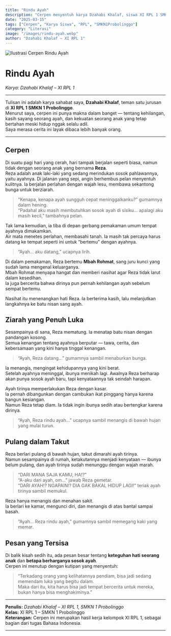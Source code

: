 ```yaml
---
title: "Rindu Ayah"
description: "Cerpen menyentuh karya Dzahabi Khalaf, siswa XI RPL 1 SMKN 1 Probolinggo, tentang kehilangan dan kerinduan seorang anak kepada ayahnya."
date: "2025-03-15"
tags: ["Cerpen", "Karya Siswa", "RPL", "SMKN1Probolinggo"]
category: "Literasi"
image: "/images/rindu-ayah.webp"
author: "Dzahabi Khalaf – XI RPL 1"
---
```



<Image
  src="/images/rindu-ayah.webp"
  alt="Ilustrasi Cerpen Rindu Ayah"
  width={1200}
  height={700}
/>

# Rindu Ayah  
*Karya: Dzahabi Khalaf – XI RPL 1*

---

Tulisan ini adalah karya sahabat saya, **Dzahabi Khalaf**, teman satu jurusan di **XI RPL 1 SMKN 1 Probolinggo**.  
Menurut saya, cerpen ini punya makna dalam banget — tentang kehilangan, kasih sayang seorang ayah, dan kekuatan seorang anak yang tetap bertahan meski hidup nggak selalu adil.  
Saya merasa cerita ini layak dibaca lebih banyak orang.

---

## Cerpen

Di suatu pagi hari yang cerah, hari tampak berjalan seperti biasa, namun tidak dengan seorang anak yang bernama **Reza**.  
Reza adalah anak laki-laki yang sedang merindukan sosok pahlawannya, yaitu ayahnya. Di jalanan yang sepi, angin berhembus pelan menyentuh kulitnya. Ia berjalan perlahan dengan wajah lesu, membawa sekantong bunga untuk berziarah.  

> “Kenapa, kenapa ayah sungguh cepat meninggalkanku?” gumamnya dalam hening.  
> “Padahal aku masih membutuhkan sosok ayah di sisiku… apalagi aku masih kecil,” tambahnya pelan.

Tak lama kemudian, ia tiba di depan gerbang pemakaman umum tempat ayahnya dimakamkan.  
Air mata menetes perlahan, membasahi tanah. Ia masih tak percaya harus datang ke tempat seperti ini untuk “bertemu” dengan ayahnya.  

> “Ayah… aku datang,” ucapnya lirih.

Di dalam pemakaman, Reza bertemu **Mbah Rohmat**, sang juru kunci yang sudah lama mengenal keluarganya.  
Mbah Rohmat menyapa hangat dan memberi nasihat agar Reza tidak larut dalam kesedihan.  
Ia juga bercerita bahwa dirinya pun pernah kehilangan ayah sebelum sempat bertemu.  

Nasihat itu menenangkan hati Reza. Ia berterima kasih, lalu melanjutkan langkahnya ke batu nisan sang ayah.

## Ziarah yang Penuh Luka

Sesampainya di sana, Reza mematung. Ia menatap batu nisan dengan pandangan kosong.  
Semua kenangan tentang ayahnya berputar — tawa, cerita, dan kebersamaan yang kini hanya tinggal kenangan.  

> “Ayah, Reza datang…” gumamnya sambil menaburkan bunga.

Ia menangis, mengingat kehidupannya yang kini berat.  
Setelah ayahnya meninggal, ibunya menikah lagi. Awalnya Reza berharap akan punya sosok ayah baru, tapi kenyataannya tak seindah harapan.  

Ayah tirinya memperlakukan Reza dengan kasar.  
Ia pernah dibangunkan dengan cambukan ikat pinggang hanya karena bangun kesiangan.  
Namun Reza tetap diam. Ia tidak ingin ibunya sedih atau bertengkar karena dirinya.  

> “Ayah, Reza rindu ayah…” ucapnya sambil menangis di bawah hujan yang mulai turun.

## Pulang dalam Takut

Reza berlari pulang di bawah hujan, takut dimarahi ayah tirinya.  
Namun sesampainya di rumah, ketakutannya menjadi kenyataan — ibunya belum pulang, dan ayah tirinya sudah menunggu dengan wajah marah.  

> “DARI MANA SAJA KAMU, HA!?”  
> “A-aku dari ayah, om…” jawab Reza gemetar.  
> “DARI AYAH!? NGAPAIN!? DIA GAK BAKAL HIDUP LAGI!” teriak ayah tirinya sambil memukul.

Reza hanya menangis dan menahan sakit.  
Ia berlari ke kamar, mengunci diri, dan menangis di atas bantal sampai basah.  

> “Ayah… Reza rindu ayah,” gumamnya sambil memegang kaki yang memar.

## Pesan yang Tersisa

Di balik kisah sedih itu, ada pesan besar tentang **keteguhan hati seorang anak** dan **betapa berharganya sosok ayah**.  
Cerpen ini menutup dengan kutipan yang menyentuh:

> “Terkadang orang yang kelihatannya pendiam, bisa jadi sedang memendam luka yang begitu dalam.  
> Maka dari itu, kita harus bisa jadi tempat bercerita untuk mereka, bukan hanya bisa menghakiminya.”

---

**Penulis:** *Dzahabi Khalaf – XI RPL 1, SMKN 1 Probolinggo*  
**Kelas:** XI RPL 1 – SMKN 1 Probolinggo  
**Keterangan:** Cerpen ini merupakan hasil kerja kelompok XI RPL 1, sebagai bagian dari tugas Bahasa Indonesia.



---
